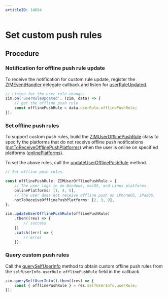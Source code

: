 ```yaml
---
articleID: 14694
---
```

# Set custom push rules


<Content />

## Procedure

### Notification for offline push rule update

To receive the notification for custom rule update, register the [ZIMEventHandler](@-ZIMEventHandler) delegate callback and listen for [userRuleUpdated](@userRuleUpdated).

```typescript
// Listen for the user rule change.
zim.on('userRuleUpdated', (zim, data) => {
    // get the offline push rule
    const offlinePushRule = data.userRule.offlinePushRule;
});
```

### Set offline push rules

To support custom push rules, build the [ZIMUserOfflinePushRule](@-ZIMUserOfflinePushRule) class to specify the platforms that do not receive offline push notifications ([notToReceiveOfflinePushPlatforms](@notToReceiveOfflinePushPlatforms)) when the user is online on specified platforms ([onlinePlatforms](@onlinePlatforms)).

To set the above rules, call the [updateUserOfflinePushRule](@updateUserOfflinePushRule) method.

```typescript
// Set offline push rules.

const offlinePushRule: ZIMUserOfflinePushRule = {
    // The user logs in on Windows, macOS, and Linux platforms.
    onlinePlatforms: [1, 4, 5],
    // The user does not receive offline push on iPhoneOS, iPadOS.
    notToReceiveOfflinePushPlatforms: [2, 3, 9],
};

zim.updateUserOfflinePushRule(offlinePushRule)
    .then((res) => {
        // success
    })
    .catch((err) => {
        // error
    });
```

### Query custom push rules

Call the [querySelfUserInfo](@querySelfUserInfo) method to obtain custom offline push rules from the `selfUserInfo.userRule.offlinePushRule` field in the callback.


```typescript 
zim.querySelfUserInfo().then((res) => {
    const { offlinePushRule } = res.selfUserInfo.userRule;
});
```
